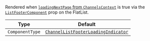 Rendered when [`loadingNextPage` from `ChannelsContext`](../../../../state-and-offline-support/contexts/channels-context#loadingnextpage) is true via the [`ListFooterComponent`](https://reactnative.dev/docs/flatlist#listfootercomponent) prop on the FlatList.

| Type            | Default                                                                                                                                                                         |
| --------------- | ------------------------------------------------------------------------------------------------------------------------------------------------------------------------------- |
| `ComponentType` | [`ChannelListFooterLoadingIndicator`](https://github.com/GetStream/stream-chat-react-native/blob/main/package/src/components/ChannelList/ChannelListFooterLoadingIndicator.tsx) |

